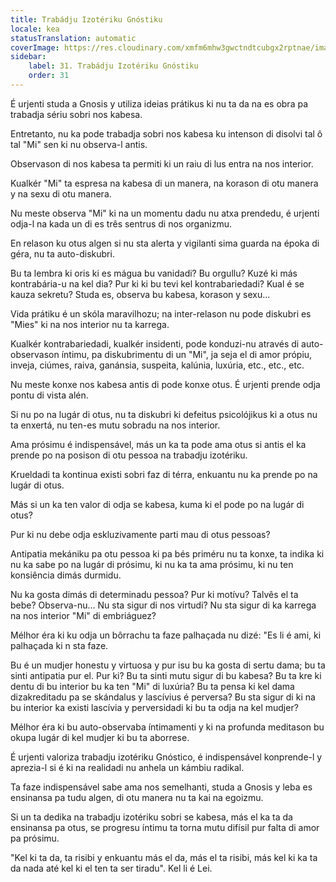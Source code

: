 ```yaml
---
title: Trabádju Izotériku Gnóstiku
locale: kea
statusTranslation: automatic
coverImage: https://res.cloudinary.com/xmfm6mhw3gwctndtcubgx2rptnae/image/upload/v1740468922/small_cover_tratado_de_psicologia_revolucionaria_a4c0dca4e0.webp
sidebar:
    label: 31. Trabádju Izotériku Gnóstiku
    order: 31
---
```

É urjenti studa a Gnosis y utiliza ideias prátikus ki nu ta da na es obra pa trabadja sériu sobri nos kabesa.

Entretanto, nu ka pode trabadja sobri nos kabesa ku intenson di disolvi tal ô tal "Mi" sen ki nu observa-l antis.

Observason di nos kabesa ta permiti ki un raiu di lus entra na nos interior.

Kualkér "Mi" ta espresa na kabesa di un manera, na korason di otu manera y na sexu di otu manera.

Nu meste observa "Mi" ki na un momentu dadu nu atxa prendedu, é urjenti odja-l na kada un di es três sentrus di nos organizmu.

En relason ku otus algen si nu sta alerta y vigilanti sima guarda na époka di géra, nu ta auto-diskubri.

Bu ta lembra ki oris ki es mágua bu vanidadi? Bu orgullu? Kuzé ki más kontrabária-u na kel dia? Pur ki ki bu tevi kel kontrabariedadi? Kual é se kauza sekretu? Studa es, observa bu kabesa, korason y sexu...

Vida prátiku é un skóla maravilhozu; na inter-relason nu pode diskubri es "Mies" ki na nos interior nu ta karrega.

Kualkér kontrabariedadi, kualkér insidenti, pode konduzi-nu através di auto-observason íntimu, pa diskubrimentu di un "Mi", ja seja el di amor própiu, inveja, ciúmes, raiva, ganánsia, suspeita, kalúnia, luxúria, etc., etc., etc.

Nu meste konxe nos kabesa antis di pode konxe otus. É urjenti prende odja pontu di vista alén.

Si nu po na lugár di otus, nu ta diskubri ki defeitus psicolójikus ki a otus nu ta enxertá, nu ten-es mutu sobradu na nos interior.

Ama prósimu é indispensável, más un ka ta pode ama otus si antis el ka prende po na posison di otu pessoa na trabadju izotériku.

Krueldadi ta kontinua existi sobri faz di térra, enkuantu nu ka prende po na lugár di otus.

Más si un ka ten valor di odja se kabesa, kuma ki el pode po na lugár di otus?

Pur ki nu debe odja eskluzivamente parti mau di otus pessoas?

Antipatia mekániku pa otu pessoa ki pa bés priméru nu ta konxe, ta indika ki nu ka sabe po na lugár di prósimu, ki nu ka ta ama prósimu, ki nu ten konsiência dimás durmidu.

Nu ka gosta dimás di determinadu pessoa? Pur ki motívu? Talvês el ta bebe? Observa-nu... Nu sta sigur di nos virtudi? Nu sta sigur di ka karrega na nos interior "Mi" di embriáguez?

Mélhor éra ki ku odja un bôrrachu ta faze palhaçada nu dizé: "Es li é ami, ki palhaçada ki n sta faze.

Bu é un mudjer honestu y virtuosa y pur isu bu ka gosta di sertu dama; bu ta sinti antipatia pur el. Pur ki? Bu ta sinti mutu sigur di bu kabesa? Bu ta kre ki dentu di bu interior bu ka ten "Mi" di luxúria? Bu ta pensa ki kel dama dizakreditadu pa se skándalus y lascívius é perversa? Bu sta sigur di ki na bu interior ka existi lascívia y perversidadi ki bu ta odja na kel mudjer?

Mélhor éra ki bu auto-observaba íntimamenti y ki na profunda meditason bu okupa lugár di kel mudjer ki bu ta aborrese.

É urjenti valoriza trabadju izotériku Gnóstico, é indispensável konprende-l y aprezia-l si é ki na realidadi nu anhela un kámbiu radikal.

Ta faze indispensável sabe ama nos semelhanti, studa a Gnosis y leba es ensinansa pa tudu algen, di otu manera nu ta kai na egoizmu.

Si un ta dedika na trabadju izotériku sobri se kabesa, más el ka ta da ensinansa pa otus, se progresu íntimu ta torna mutu difísil pur falta di amor pa prósimu.

"Kel ki ta da, ta risibi y enkuantu más el da, más el ta risibi, más kel ki ka ta da nada até kel ki el ten ta ser tiradu". Kel li é Lei.

